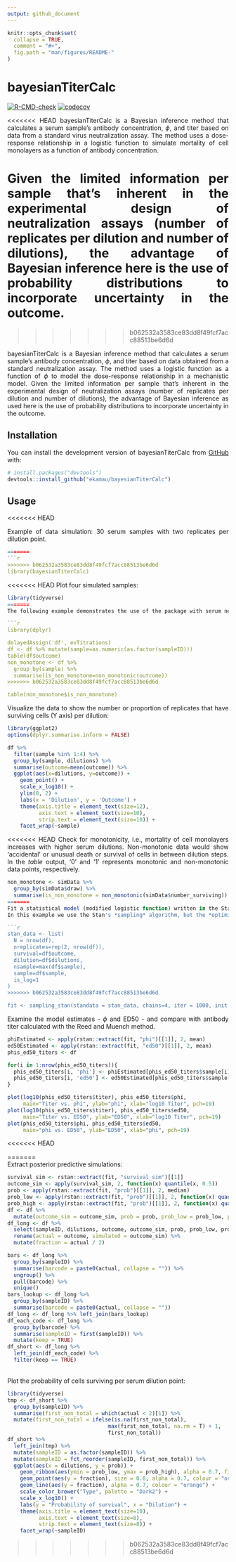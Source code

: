 ```yaml
---
output: github_document
---
```


<style>
body {
text-align: justify}
</style>

<!-- README.md is generated from README.Rmd. Please edit that file -->

```r
knitr::opts_chunk$set(
  collapse = TRUE,
  comment = "#>",
  fig.path = "man/figures/README-"
)
```

# bayesianTiterCalc

<!-- badges: start -->
[![R-CMD-check](https://github.com/ekamau/bayesianTiterCalc/workflows/R-CMD-check/badge.svg)](https://github.com/ekamau/bayesianTiterCalc/actions)
[![codecov](https://codecov.io/gh/ekamau/bayesianTiterCalc/branch/main/graph/badge.svg?token=PgQrYAAQBz)](https://codecov.io/gh/ekamau/bayesianTiterCalc)

<<<<<<< HEAD
bayesianTiterCalc is a Bayesian inference method that calculates a serum sample's antibody concentration, $\phi$, and titer based on data from a standard virus neutralization assay. The method uses a dose-response relationship in a logistic function to simulate mortality of cell monolayers as a function of antibody concentration.

Given the limited information per sample that's inherent in the experimental design of neutralization assays (number of replicates per dilution and number of dilutions), the advantage of Bayesian inference here is the use of probability distributions to incorporate uncertainty in the outcome.
=======
<!-- badges: end -->
>>>>>>> b062532a3583ce83dd8f49fcf7acc88513be6d6d

bayesianTiterCalc is a Bayesian inference method that calculates a serum sample's antibody concentration, $\phi$, and titer based on data obtained from a standard neutralization assay. The method uses a logistic function as a function of $\phi$ to model the dose-response relationship in a mechanistic model. Given the limited information per sample that's inherent in the experimental design of neutralization assays (number of replicates per dilution and number of dilutions), the advantage of Bayesian inference as used here is the use of probability distributions to incorporate uncertainty in the outcome.

## Installation

You can install the development version of bayesianTiterCalc from [GitHub](https://github.com/) with:

``` r
# install.packages("devtools")
devtools::install_github("ekamau/bayesianTiterCalc")
```

## Usage
<<<<<<< HEAD

Example of data simulation: 30 serum samples with two replicates per dilution point.

```r
=======
```r
>>>>>>> b062532a3583ce83dd8f49fcf7acc88513be6d6d
library(bayesianTiterCalc)

```

<<<<<<< HEAD
Plot four simulated samples:

```r
library(tidyverse)
=======
The following example demonstrates the use of the package with serum neutralization data provided in the package. The data was obtained from 2-fold serum dilutions from 1:8 to 1:1024, where each dilution was tested in duplicate.

```r
library(dplyr)

delayedAssign('df', evTitrations)
df <- df %>% mutate(sample=as.numeric(as.factor(sampleID)))
table(df$outcome)
non_monotone <- df %>%
  group_by(sample) %>%
  summarise(is_non_monotone=non_monotonic(outcome))
>>>>>>> b062532a3583ce83dd8f49fcf7acc88513be6d6d

table(non_monotone$is_non_monotone)

```

Visualize the data to show the number or proportion of replicates that have surviving cells (Y axis) per dilution:

```r
library(ggplot2)
options(dplyr.summarise.inform = FALSE)

df %>%
  filter(sample %in% 1:4) %>%
  group_by(sample, dilutions) %>%
  summarise(outcome=mean(outcome)) %>%
  ggplot(aes(x=dilutions, y=outcome)) +
    geom_point() +
    scale_x_log10() +
    ylim(0, 2) +
    labs(x = 'Dilution', y = 'Outcome') +
    theme(axis.title = element_text(size=12),
          axis.text = element_text(size=10),
          strip.text = element_text(size=10)) +
    facet_wrap(~sample)

```

<<<<<<< HEAD
Check for monotonicity, i.e., mortality of cell monolayers increases with higher serum dilutions. Non-monotonic data would show 'accidental' or unusual death or survival of cells in between dilution steps. In the *table* output, '0' and '1' represents monotonic and non-monotonic data points, respectively.

```r
non_monotone <- simData %>%
  group_by(simData$draw) %>%
  summarise(is_non_monotone = non_monotonic(simData$number_surviving))
=======
Fit a statistical model (modified logistic function) written in the Stan programming language to the data to estimate $\phi$ and the endpoint serum dilution at 50\% cell culture mortality (ED50). <br>
In this example we use the Stan's *sampling* algorithm, but the *optimization* algorithm is also available through the *'optimizing_stan'* function in this package.

```r
stan_data <- list(
  N = nrow(df),
  nreplicates=rep(2, nrow(df)),
  survival=df$outcome,
  dilution=df$dilutions,
  nsample=max(df$sample),
  sample=df$sample,
  is_log=1
)
>>>>>>> b062532a3583ce83dd8f49fcf7acc88513be6d6d

fit <- sampling_stan(standata = stan_data, chains=4, iter = 1000, init = 'random')

```

Examine the model estimates - $\phi$ and ED50 - and compare with antibody titer calculated with the Reed and Muench method. 

```r
phiEstimated <- apply(rstan::extract(fit, "phi")[[1]], 2, mean)
ed50Estimated <- apply(rstan::extract(fit, "ed50")[[1]], 2, mean)
phis_ed50_titers <- df

for(i in 1:nrow(phis_ed50_titers)){
  phis_ed50_titers[i, 'phi'] <- phiEstimated[phis_ed50_titers$sample[i]];
  phis_ed50_titers[i, 'ed50'] <- ed50Estimated[phis_ed50_titers$sample[i]]
}

plot(log10(phis_ed50_titers$titer), phis_ed50_titers$phi, 
     main="Titer vs. phi", ylab="phi", xlab="log10 Titer", pch=19)
plot(log10(phis_ed50_titers$titer), phis_ed50_titers$ed50, 
     main="Titer vs. ED50", ylab="ED50", xlab="log10 Titer", pch=19)
plot(phis_ed50_titers$phi, phis_ed50_titers$ed50, 
     main="phi vs. ED50", ylab="ED50", xlab="phi", pch=19)

```

<<<<<<< HEAD

=======
<br>
Extract posterior predictive simulations:

``` r
survival_sim <- rstan::extract(fit, "survival_sim")[[1]]
outcome_sim <- apply(survival_sim, 2, function(x) quantile(x, 0.5))
prob <- apply(rstan::extract(fit, "prob")[[1]], 2, median)
prob_low <- apply(rstan::extract(fit, "prob")[[1]], 2, function(x) quantile(x, 0.025))
prob_high <- apply(rstan::extract(fit, "prob")[[1]], 2, function(x) quantile(x, 0.975))
df <- df %>% 
  mutate(outcome_sim = outcome_sim, prob = prob, prob_low = prob_low, prob_high = prob_high)
df_long <- df %>% 
  select(sampleID, dilutions, outcome, outcome_sim, prob, prob_low, prob_high) %>% 
  rename(actual = outcome, simulated = outcome_sim) %>% 
  mutate(fraction = actual / 2)

```

``` r
bars <- df_long %>% 
  group_by(sampleID) %>% 
  summarise(barcode = paste0(actual, collapse = "")) %>% 
  ungroup() %>% 
  pull(barcode) %>% 
  unique()
bars_lookup <- df_long %>% 
  group_by(sampleID) %>% 
  summarise(barcode = paste0(actual, collapse = ""))
df_long <- df_long %>% left_join(bars_lookup)
df_each_code <- df_long %>% 
  group_by(barcode) %>% 
  summarise(sampleID = first(sampleID)) %>% 
  mutate(keep = TRUE)
df_short <- df_long %>% 
  left_join(df_each_code) %>% 
  filter(keep == TRUE)

```

<br>
Plot the probability of cells surviving per serum dilution point: 
``` r
library(tidyverse)
tmp <- df_short %>% 
  group_by(sampleID) %>% 
  summarise(first_non_total = which(actual < 2)[1]) %>% 
  mutate(first_non_total = ifelse(is.na(first_non_total), 
                                max(first_non_total, na.rm = T) + 1, 
                                first_non_total))
df_short %>% 
  left_join(tmp) %>% 
  mutate(sampleID = as.factor(sampleID)) %>% 
  mutate(sampleID = fct_reorder(sampleID, first_non_total)) %>%
  ggplot(aes(x = dilutions, y = prob)) +
    geom_ribbon(aes(ymin = prob_low, ymax = prob_high), alpha = 0.7, fill = "blue") +
    geom_point(aes(y = fraction), size = 0.8, alpha = 0.7, colour = "orange") +
    geom_line(aes(y = fraction), alpha = 0.7, colour = "orange") +
    scale_color_brewer("Type", palette = "Dark2") +
    scale_x_log10() +
    labs(y = "Probability of survival", x = "Dilution") +
    theme(axis.title = element_text(size=10),
          axis.text = element_text(size=8),
          strip.text = element_text(size=8)) +
    facet_wrap(~sampleID)
```
>>>>>>> b062532a3583ce83dd8f49fcf7acc88513be6d6d
